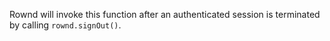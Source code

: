 Rownd will invoke this function after an authenticated session is terminated by calling `rownd.signOut()`.

